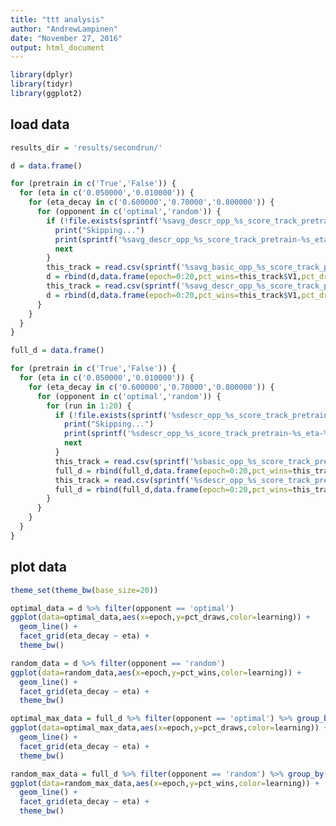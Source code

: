 ```yaml
---
title: "ttt analysis"
author: "AndrewLampinen"
date: "November 27, 2016"
output: html_document
---
```


```r
library(dplyr)
library(tidyr)
library(ggplot2)
```

load data
---------------


```r
results_dir = 'results/secondrun/'

d = data.frame()

for (pretrain in c('True','False')) {
  for (eta in c('0.050000','0.010000')) {
    for (eta_decay in c('0.600000','0.70000','0.800000')) {
      for (opponent in c('optimal','random')) {
        if (!file.exists(sprintf('%savg_descr_opp_%s_score_track_pretrain-%s_eta-%s_eta_decay-%s.csv',results_dir,opponent,pretrain,eta,eta_decay))) {
          print("Skipping...")
          print(sprintf('%savg_descr_opp_%s_score_track_pretrain-%s_eta-%s_eta_decay-%s.csv',results_dir,opponent,pretrain,eta,eta_decay))
          next
        }
        this_track = read.csv(sprintf('%savg_basic_opp_%s_score_track_pretrain-%s_eta-%s_eta_decay-%s.csv',results_dir,opponent,pretrain,eta,eta_decay),header=F)
        d = rbind(d,data.frame(epoch=0:20,pct_wins=this_track$V1,pct_draws=this_track$V2,pct_losses=this_track$V3,pretrain=rep(pretrain,21),opponent=rep(opponent,21),eta=rep(eta,21),eta_decay=rep(eta_decay,21),learning=rep('basic',21)))
        this_track = read.csv(sprintf('%savg_descr_opp_%s_score_track_pretrain-%s_eta-%s_eta_decay-%s.csv',results_dir,opponent,pretrain,eta,eta_decay),header=F)
        d = rbind(d,data.frame(epoch=0:20,pct_wins=this_track$V1,pct_draws=this_track$V2,pct_losses=this_track$V3,pretrain=rep(pretrain,21),opponent=rep(opponent,21),eta=rep(eta,21),eta_decay=rep(eta_decay,21),learning=rep('descr',21)))
      }
    }
  }
}
```

```r

full_d = data.frame()

for (pretrain in c('True','False')) {
  for (eta in c('0.050000','0.010000')) {
    for (eta_decay in c('0.600000','0.70000','0.800000')) {
      for (opponent in c('optimal','random')) {
        for (run in 1:20) {
          if (!file.exists(sprintf('%sdescr_opp_%s_score_track_pretrain-%s_eta-%s_eta_decay-%s_run-%i.csv',results_dir,opponent,pretrain,eta,eta_decay,run))) {
            print("Skipping...")
            print(sprintf('%sdescr_opp_%s_score_track_pretrain-%s_eta-%s_eta_decay-%s_run-%i.csv',results_dir,opponent,pretrain,eta,eta_decay,run))
            next
          }
          this_track = read.csv(sprintf('%sbasic_opp_%s_score_track_pretrain-%s_eta-%s_eta_decay-%s_run-%i.csv',results_dir,opponent,pretrain,eta,eta_decay,run),header=F)
          full_d = rbind(full_d,data.frame(epoch=0:20,pct_wins=this_track$V1,pct_draws=this_track$V2,pct_losses=this_track$V3,pretrain=rep(pretrain,21),opponent=rep(opponent,21),eta=rep(eta,21),eta_decay=rep(eta_decay,21),learning=rep('basic',21),run=rep(run,21)))
          this_track = read.csv(sprintf('%sdescr_opp_%s_score_track_pretrain-%s_eta-%s_eta_decay-%s_run-%i.csv',results_dir,opponent,pretrain,eta,eta_decay,run),header=F)
          full_d = rbind(full_d,data.frame(epoch=0:20,pct_wins=this_track$V1,pct_draws=this_track$V2,pct_losses=this_track$V3,pretrain=rep(pretrain,21),opponent=rep(opponent,21),eta=rep(eta,21),eta_decay=rep(eta_decay,21),learning=rep('descr',21),run=rep(run,21)))
        }
      }
    }
  }
}
```


plot data 
------------
```r
theme_set(theme_bw(base_size=20))
```

```r
optimal_data = d %>% filter(opponent == 'optimal')
ggplot(data=optimal_data,aes(x=epoch,y=pct_draws,color=learning)) +
  geom_line() +
  facet_grid(eta_decay ~ eta) +
  theme_bw()
```

```r
random_data = d %>% filter(opponent == 'random')
ggplot(data=random_data,aes(x=epoch,y=pct_wins,color=learning)) +
  geom_line() +
  facet_grid(eta_decay ~ eta) +
  theme_bw()
```

```r
optimal_max_data = full_d %>% filter(opponent == 'optimal') %>% group_by(epoch,learning,eta,eta_decay) %>% summarize(pct_draws = max(pct_draws))
ggplot(data=optimal_max_data,aes(x=epoch,y=pct_draws,color=learning)) +
  geom_line() +
  facet_grid(eta_decay ~ eta) +
  theme_bw()
```

```r
random_max_data = full_d %>% filter(opponent == 'random') %>% group_by(epoch,learning,eta,eta_decay) %>% summarize(pct_wins = max(pct_wins),pct_draws = max(pct_draws))
ggplot(data=random_max_data,aes(x=epoch,y=pct_wins,color=learning)) +
  geom_line() +
  facet_grid(eta_decay ~ eta) +
  theme_bw()
```
